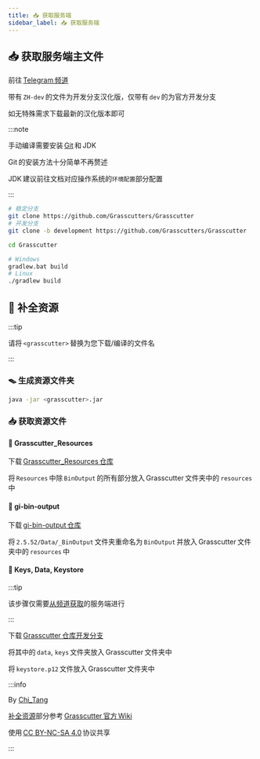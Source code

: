 ```yaml
---
title: 📥 获取服务端
sidebar_label: 📥 获取服务端
---
```


>

## 📥 获取服务端主文件


<Tabs>
<TabItem value="telegram" label="✈ 从频道获取 (推荐)">

前往 [Telegram 频道](https://t.me/genkitCN)

带有 `ZH-dev` 的文件为开发分支汉化版，仅带有 `dev` 的为官方开发分支

如无特殊需求下载最新的汉化版本即可

</TabItem>
<TabItem value="build-self" label="⚒ 从源码手动编译">

:::note

手动编译需要安装 [Git](https://git-scm.com/) 和 JDK

Git 的安装方法十分简单不再赘述

JDK 建议前往文档对应操作系统的`环境配置`部分配置

:::

```bash title="获取服务端源码"
# 稳定分支
git clone https://github.com/Grasscutters/Grasscutter
# 开发分支
git clone -b development https://github.com/Grasscutters/Grasscutter
```

```bash title="进入源码目录"
cd Grasscutter
```

```bash title="编译服务端"
# Windows
gradlew.bat build
# Linux
./gradlew build
```

</TabItem>
</Tabs>

## 🧰 补全资源

:::tip

请将 `<grasscutter>` 替换为您下载/编译的文件名

:::

### 🪤 生成资源文件夹

```bash
java -jar <grasscutter>.jar
```

### 📥 获取资源文件

#### 📮 Grasscutter_Resources

下载 [Grasscutter_Resources 仓库](https://github.com/Koko-boya/Grasscutter_Resources)

将 `Resources` 中除 `BinOutput` 的所有部分放入 Grasscutter 文件夹中的 `resources` 中

#### 📮 gi-bin-output

下载 [gi-bin-output 仓库](https://github.com/spencerbonilla/gi-bin-output)

将 `2.5.52/Data/_BinOutput` 文件夹重命名为 `BinOutput` 并放入 Grasscutter 文件夹中的 `resources` 中

#### 🔑 Keys, Data, Keystore

:::tip

该步骤仅需要[从频道获取](#从频道获取推荐)的服务端进行

:::

下载 [Grasscutter 仓库开发分支](https://github.com/Grasscutters/Grasscutter/tree/development)

将其中的 `data`, `keys` 文件夹放入 Grasscutter 文件夹中

将 `keystore.p12` 文件放入 Grasscutter 文件夹中

:::info

By [Chi_Tang](https://www.chitang.tech)

[补全资源](#补全资源)部分参考 [Grasscutter 官方 Wiki](https://github.com/Grasscutters/Grasscutter/wiki/Running#starting-the-server)

使用 [CC BY-NC-SA 4.0](https://creativecommons.org/licenses/by-nc-sa/4.0/) 协议共享

:::
